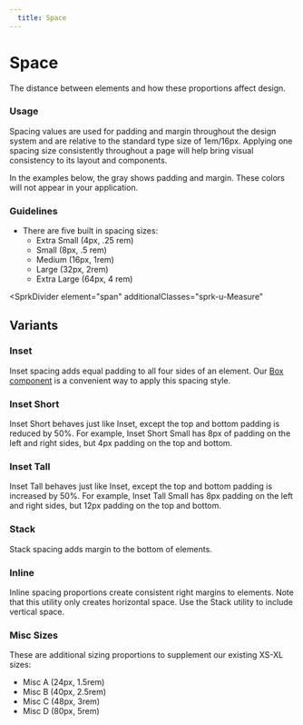 ```yaml
---
  title: Space
---
```


# Space

The distance between elements and how
these proportions affect design. 

### Usage

Spacing values are used for padding and margin
throughout the design system and are relative to
the standard type size of 1em/16px. Applying one
spacing size consistently throughout a page will
help bring visual consistency to its layout and components.   

In the examples below, the gray shows padding and 
margin. These colors will not appear
in your application.

### Guidelines

- There are five built in spacing sizes:
    - Extra Small (4px, .25 rem)
    - Small (8px, .5 rem) 
    - Medium (16px, 1rem) 
    - Large (32px, 2rem) 
    - Extra Large (64px, 4 rem) 

<SprkDivider
 element="span"
 additionalClasses="sprk-u-Measure"
></SprkDivider>

## Variants

### Inset

Inset spacing adds equal padding to all
four sides of an element. Our [Box component](/using-spark/components/box)
is a convenient way to apply this spacing style.

<ComponentPreview
  componentName="spacing--inset-spacing"
  componentType="fundamentals"
  hasHTML
/>

### Inset Short

Inset Short behaves just like Inset, except the
top and bottom padding is reduced by 50%. For
example, Inset Short Small has 8px of padding
on the left and right sides, but 4px padding
on the top and bottom.

<ComponentPreview
  componentName="spacing--inset-spacing-short"
  componentType="fundamentals"
  hasHTML
/>

### Inset Tall

Inset Tall behaves just like Inset, except the
top and bottom padding is increased by 50%. For
example, Inset Tall Small has 8px padding on the
left and right sides, but 12px padding on the
top and bottom.

<ComponentPreview
  componentName="spacing--inset-spacing-tall"
  componentType="fundamentals"
  hasHTML
/>

### Stack

Stack spacing adds margin to the bottom of elements. 

<ComponentPreview
  componentName="spacing--stack-spacing"
  componentType="fundamentals"
  hasHTML
/>

### Inline

Inline spacing proportions create consistent right
margins to elements. Note that this utility only creates
horizontal space. Use the Stack utility to include vertical space.

<ComponentPreview
  componentName="spacing--inline-spacing"
  componentType="fundamentals"
  hasHTML
/>

### Misc Sizes

These are additional sizing proportions to supplement our existing XS-XL sizes:  

- Misc A (24px, 1.5rem)
- Misc B (40px, 2.5rem)
- Misc C (48px, 3rem) 
- Misc D (80px, 5rem)

<ComponentPreview
  componentName="spacing--inline-spacing-misc"
  componentType="fundamentals"
  hasHTML
/>
